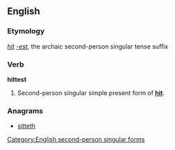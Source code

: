 {{also|hit test}}
==English==

===Etymology===
''[[hit]]'' ''[[-est]]'', the archaic second-person singular tense suffix

===Verb===
'''hittest'''

# {{context|archaic}} Second-person singular simple present form of '''[[hit]]'''.

===Anagrams===
* [[sitteth#English|sitteth]]

[[Category:English second-person singular forms]]